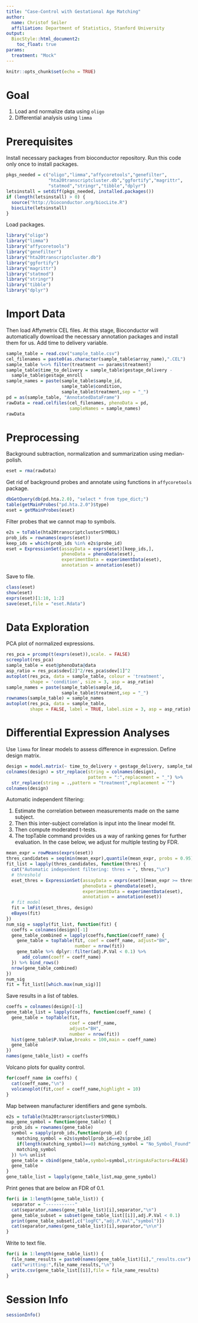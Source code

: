 ```yaml
---
title: "Case-Control with Gestational Age Matching"
author:
  name: Christof Seiler
  affiliation: Department of Statistics, Stanford University
output:
  BiocStyle::html_document2:
    toc_float: true
params:
  treatment: "Mock"
---
```


```r
knitr::opts_chunk$set(echo = TRUE)
```

# Goal

1. Load and normalize data using ``oligo``
2. Differential analysis using ``limma``

# Prerequisites

Install necessary packages from bioconductor repository. Run this code only once to install packages.

```r
pkgs_needed = c("oligo","limma","affycoretools","genefilter",
                "hta20transcriptcluster.db","ggfortify","magrittr",
                "statmod","stringr","tibble","dplyr")
letsinstall = setdiff(pkgs_needed, installed.packages()) 
if (length(letsinstall) > 0) {
  source("http://bioconductor.org/biocLite.R")
  biocLite(letsinstall)
}
```

Load packages.

```r
library("oligo")
library("limma")
library("affycoretools")
library("genefilter")
library("hta20transcriptcluster.db")
library("ggfortify")
library("magrittr")
library("statmod")
library("stringr")
library("tibble")
library("dplyr")
```

# Import Data

Then load Affymetrix CEL files. At this stage, Bioconductor will automatically download the necessary annotation packages and install them for us. Add time to delivery variable.

```r
sample_table = read.csv("sample_table.csv")
cel_filenames = paste0(as.character(sample_table$array_name),".CEL")
sample_table %<>% filter(treatment == params$treatment)
sample_table$time_to_delivery = sample_table$gestage_delivery - 
  sample_table$gestage_enroll
sample_names = paste(sample_table$sample_id,
                     sample_table$condition,
                     sample_table$treatment,sep = "_")
pd = as(sample_table, "AnnotatedDataFrame")
rawData = read.celfiles(cel_filenames, phenoData = pd, 
                        sampleNames = sample_names)
rawData
```

# Preprocessing

Background subtraction, normalization and summarization using median-polish.

```r
eset = rma(rawData)
```

Get rid of background probes and annotate using functions in `affycoretools` package.

```r
dbGetQuery(db(pd.hta.2.0), "select * from type_dict;")
table(getMainProbes("pd.hta.2.0")$type)
eset = getMainProbes(eset)
```

Filter probes that we cannot map to symbols.

```r
e2s = toTable(hta20transcriptclusterSYMBOL)
prob_ids = rownames(exprs(eset))
keep_ids = which(prob_ids %in% e2s$probe_id)
eset = ExpressionSet(assayData = exprs(eset)[keep_ids,],
                     phenoData = phenoData(eset),
                     experimentData = experimentData(eset),
                     annotation = annotation(eset))
```

Save to file.

```r
class(eset)
show(eset)
exprs(eset)[1:10, 1:2]
save(eset,file = "eset.Rdata")
```

# Data Exploration

PCA plot of normalized expressions.

```r
res_pca = prcomp(t(exprs(eset)),scale. = FALSE)
screeplot(res_pca)
sample_table = eset@phenoData@data
asp_ratio = res_pca$sdev[2]^2/res_pca$sdev[1]^2
autoplot(res_pca, data = sample_table, colour = 'treatment', 
         shape = 'condition', size = 3, asp = asp_ratio)
sample_names = paste(sample_table$sample_id,
                     sample_table$treatment,sep = "_")
rownames(sample_table) = sample_names
autoplot(res_pca, data = sample_table, 
         shape = FALSE, label = TRUE, label.size = 3, asp = asp_ratio)
```

# Differential Expression Analyses

Use ``limma`` for linear models to assess difference in expression. Define design matrix.

```r
design = model.matrix(~ time_to_delivery + gestage_delivery, sample_table)
colnames(design) = str_replace(string = colnames(design),
                               pattern = ":",replacement = "_") %>%
  str_replace(string = .,pattern = "treatment",replacement = "")
colnames(design)
```

Automatic independent filtering: 

1. Estimate the correlation between measurements made on the same subject. 
2. Then this inter-subject correlation is input into the linear model fit. 
3. Then compute moderated t-tests.
4. The topTable command provides us a way of ranking genes for further evaluation. In the case below, we adjust for multiple testing by FDR. 

```r
mean_expr = rowMeans(exprs(eset))
thres_candidates = seq(min(mean_expr),quantile(mean_expr, probs = 0.95),1)
fit_list = lapply(thres_candidates, function(thres) {
  cat("Automatic independent filtering: thres = ", thres,"\n")
  # threshold
  eset_thres = ExpressionSet(assayData = exprs(eset)[mean_expr >= thres,],
                             phenoData = phenoData(eset),
                             experimentData = experimentData(eset),
                             annotation = annotation(eset))
  # fit model
  fit = lmFit(eset_thres, design)
  eBayes(fit)
})
num_sig = sapply(fit_list, function(fit) {
  coeffs = colnames(design)[-1]
  gene_table_combined = lapply(coeffs,function(coeff_name) {
    gene_table = topTable(fit, coef = coeff_name, adjust="BH", 
                          number = nrow(fit))
    gene_table %>% dplyr::filter(adj.P.Val < 0.1) %>% 
      add_column(coeff = coeff_name)
  }) %>% bind_rows()
  nrow(gene_table_combined)
})
num_sig
fit = fit_list[[which.max(num_sig)]]
```

Save results in a list of tables.

```r
coeffs = colnames(design)[-1]
gene_table_list = lapply(coeffs, function(coeff_name) {
  gene_table = topTable(fit, 
                        coef = coeff_name, 
                        adjust="BH", 
                        number = nrow(fit))
  hist(gene_table$P.Value,breaks = 100,main = coeff_name)
  gene_table
})
names(gene_table_list) = coeffs
```

Volcano plots for quality control.

```r
for(coeff_name in coeffs) {
  cat(coeff_name,"\n")
  volcanoplot(fit,coef = coeff_name,highlight = 10)
}
```

Map between manufacturer identifiers and gene symbols.

```r
e2s = toTable(hta20transcriptclusterSYMBOL)
map_gene_symbol = function(gene_table) {
  prob_ids = rownames(gene_table)
  symbol = sapply(prob_ids,function(prob_id) {
    matching_symbol = e2s$symbol[prob_id==e2s$probe_id]
    if(length(matching_symbol)==0) matching_symbol = "No_Symbol_Found"
    matching_symbol
  }) %>% unlist
  gene_table = cbind(gene_table,symbol=symbol,stringsAsFactors=FALSE)
  gene_table
}
gene_table_list = lapply(gene_table_list,map_gene_symbol)
```

Print genes that are below an FDR of 0.1.

```r
for(i in 1:length(gene_table_list)) {
  separator = "-----------"
  cat(separator,names(gene_table_list)[i],separator,"\n")
  gene_table_subset = subset(gene_table_list[[i]],adj.P.Val < 0.1)
  print(gene_table_subset[,c("logFC","adj.P.Val","symbol")])
  cat(separator,names(gene_table_list)[i],separator,"\n\n")
}
```

Write to text file.

```r
for(i in 1:length(gene_table_list)) {
  file_name_results = paste0(names(gene_table_list)[i],"_results.csv")
  cat("writting:",file_name_results,"\n")
  write.csv(gene_table_list[[i]],file = file_name_results)
}
```

# Session Info {.unnumbered}

```r
sessionInfo()
```
